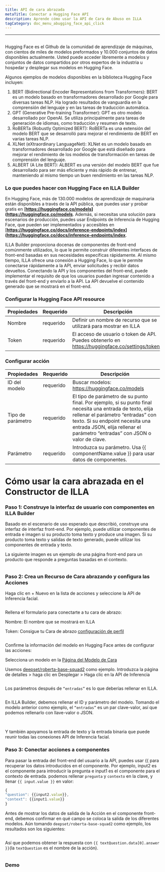 ```yaml
---
title: API de cara abrazada
metaTitle: Conectar a Hugging Face API
description: Aprende cómo usar la API de Cara de Abuso en ILLA
tagCategory: doc_menu_abugging_face_api_click
---
```


* * *

## <Heading hidden>Hugging Face API</Heading>

Hugging Face es el Github de la comunidad de aprendizaje de máquinas, con cientos de miles de modelos preformados y 10.000 conjuntos de datos disponibles actualmente. Usted puede acceder libremente a modelos y conjuntos de datos compartidos por otros expertos de la industria u hospedar y desplegar sus modelos en Hugging Face.

Algunos ejemplos de modelos disponibles en la biblioteca Hugging Face incluyen:

1.  BERT (Bidirectional Encoder Representations from Transformers): BERT es un modelo basado en transformadores desarrollado por Google para diversas tareas NLP. Ha logrado resultados de vanguardia en la comprensión del lenguaje y en las tareas de traducción automática.
2.  GPT (Generative Pre-training Transformer): GPT es otro modelo desarrollado por OpenAI. Se utiliza principalmente para tareas de generación de idiomas, como traducción y resumen de texto.
3.  RoBERTa (Robustly Optimized BERT): RoBERTa es una extensión del modelo BERT que se desarrolló para mejorar el rendimiento de BERT en varias tareas NLP.
4.  XLNet (eXtraordinary LanguageNet): XLNet es un modelo basado en transformadores desarrollado por Google que está diseñado para mejorar el rendimiento de los modelos de transformación en tareas de comprensión del lenguaje.
5.  ALBERT (A Lite BERT): ALBERT es una versión del modelo BERT que fue desarrollado para ser más eficiente y más rápido de entrenar, manteniendo al mismo tiempo un buen rendimiento en las tareas NLP.

### Lo que puedes hacer con Hugging Face en ILLA Builder

En Hugging Face, más de 130.000 modelos de aprendizaje de maquinaria están disponibles a través de la API pública, que puedes usar y probar gratis en \[**<https://huggingface.co/models>](<https://huggingface.co/models>**. Además, si necesitas una solución para escenarios de producción, puedes usar Endpoints de Inferencia de Hugging Face, que pueden ser implementados y accesibles en \[**<https://huggingface.co/docs/inference-endpoints/index>](<https://huggingface.co/docs/inference-endpoints/index>**.

ILLA Builder proporciona docenas de componentes de front-end comúnmente utilizados, lo que le permite construir diferentes interfaces de front-end basadas en sus necesidades específicas rápidamente. Al mismo tiempo, ILLA ofrece una conexión a Hugging Face, lo que le permite conectarse rápidamente a la API, enviar solicitudes y recibir datos devueltos. Conectando la API y los componentes del front-end, puede implementar el requisito de que los usuarios puedan ingresar contenido a través del front-end y enviarlo a la API. La API devuelve el contenido generado que se mostrará en el front-end.

### Configurar la Hugging Face API resource

| Propiedades | Requerido | Descripción                                                                                       |
| ----------- | --------- | ------------------------------------------------------------------------------------------------- |
| Nombre      | requerido | Definir un nombre de recurso que se utilizará para mostrar en ILLA                                |
| Token       | requerido | El acceso de usuario o token de API. Puedes obtenerlo en https://huggingface.co/settings/tokens.  |

### Configurar acción

| Propiedades       | Requerido | Descripción                                                                                                                                                                                                                                                         |
| ----------------- | --------- | ------------------------------------------------------------------------------------------------------------------------------------------------------------------------------------------------------------------------------------------------------------------- |
| ID del modelo     | requerido | Buscar modelos: https://huggingface.co/models                                                                                                                                                                                                                       |
| Tipo de parámetro | requerido | El tipo de parámetro de su punto final. Por ejemplo, si su punto final necesita una entrada de texto, elija rellenar el parámetro “entradas” con texto. Si su endpoint necesita una entrada JSON, elija rellenar el parámetro “entradas” con JSON o valor de clave. |
| Parámetro         | requerido | Introduzca su parámetro. Usa {{ componentName.value }} para usar datos de componentes.                                                                                                                                                                              |

# Cómo usar la cara abrazada en el Constructor de ILLA

### Paso 1: Construye la interfaz de usuario con componentes en ILLA Builder

Basado en el escenario de uso esperado que describió, construye una interfaz de interfaz front-end. Por ejemplo, puede utilizar componentes de entrada e imagen si su producto toma texto y produce una imagen. Si su producto toma texto y salidas de texto generado, puede utilizar los componentes de entrada y texto.

La siguiente imagen es un ejemplo de una página front-end para un producto que responde a preguntas basadas en el contexto.

<img src='https://cdn.illacloud.com/official-website/img/docs/connect/hfapi1.png' alt="" />

### Paso 2: Crea un Recurso de Cara abrazando y configura las Acciones

Haga clic en + Nuevo en la lista de acciones y seleccione la API de Inferencia facial.

<img src='https://cdn.illacloud.com/official-website/img/docs/connect/hfapi2.png' alt="" />

Rellena el formulario para conectarte a tu cara de abrazo:

Nombre: El nombre que se mostrará en ILLA

Token: Consigue tu Cara de abrazo [configuración de perfil]([https://huggingface.co/settings/tokens](https://huggingface.co/settings/tokens))

<img src='https://cdn.illacloud.com/official-website/img/docs/connect/hfapi3.png' alt="" />

Confirme la información del modelo en Hugging Face antes de configurar las acciones:

Selecciona un modelo en la [Página del Modelo de Cara]([https://huggingface.co/models](https://huggingface.co/models))

Usemos [deepset/roberta-base-squad2]([https://huggingface.co/deepset/roberta-base-squad2](https://huggingface.co/deepset/roberta-base-squad2)) como ejemplo. Introduzca la página de detalles > haga clic en Desplegar > Haga clic en la API de Inferencia

<img src='https://cdn.illacloud.com/official-website/img/docs/connect/hfapi4.png' alt="" />

Los parámetros después de `“entradas”` es lo que deberías rellenar en ILLA. 

<img src='https://cdn.illacloud.com/official-website/img/docs/connect/hfapi5.png' alt="" />

En ILLA Builder, debemos rellenar el ID y parámetro del modelo. Tomando el modelo anterior como ejemplo, el `“entradas”` es un par clave-valor, así que podemos rellenarlo con llave-valor o JSON. 

<img src='https://cdn.illacloud.com/official-website/img/docs/connect/hfapi6.png' alt="" />

<img src='https://cdn.illacloud.com/official-website/img/docs/connect/hfapi7.png' alt="" />

Y también apoyamos la entrada de texto y la entrada binaria que puede reunir todas las conexiones API de Inferencia facial.

### Paso 3: Conectar acciones a componentes

Para pasar la entrada del front-end del usuario a la API, puedes usar {{ para recuperar los datos introducidos en el componente. Por ejemplo, input2 es el componente para introducir la pregunta e input1 es el componente para el contexto de entrada. podemos rellenar `pregunta` y `contexto` en la clave, y llenar `{{ input.value }}` en valor:

```jsx
{
"question": {{input2.value}},
"context": {{input1.value}}
}
```

Antes de mostrar los datos de salida de la Acción en el componente front-end, debemos confirmar en qué campo se coloca la salida de los diferentes modelos. Aún tomando `deepset/roberta-base-squad2` como ejemplo, los resultados son los siguientes:

<img src='https://cdn.illacloud.com/official-website/img/docs/connect/hfapi8.png' alt="" />

Así que podemos obtener la respuesta con `{{ textQuestion.data[0].answer }}`(la `textQuestion` es el nombre de la acción). 

<img src='https://cdn.illacloud.com/official-website/img/docs/connect/hfapi9.png' alt="" />

### Demo

<img src='https://cdn.illacloud.com/official-website/img/docs/connect/hfapi10.gif' alt="" />

<img src='https://cdn.illacloud.com/official-website/img/docs/connect/hfapi11.gif' alt="" />
